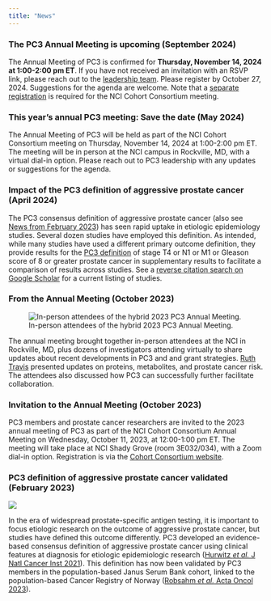 ```yaml
---
title: "News"
---
```


### The PC3 Annual Meeting is upcoming (September 2024)

The Annual Meeting of PC3 is confirmed for **Thursday, November 14, 2024 at 1:00-2:00 pm ET**. If you have not received an invitation with an RSVP link, please reach out to the [leadership team](contact.qmd). Please register by October 27, 2024. Suggestions for the agenda are welcome. Note that a [separate registration](https://events.cancer.gov/egrp/cohortconsortium/registration) is required for the NCI Cohort Consortium meeting.


### This year's annual PC3 meeting: Save the date (May 2024)

The Annual Meeting of PC3 will be held as part of the NCI Cohort Consortium meeting on Thursday, November 14, 2024 at 1:00-2:00 pm ET. The meeting will be in person at the NCI campus in Rockville, MD, with a virtual dial-in option. Please reach out to PC3 leadership with any updates or suggestions for the agenda.


### Impact of the PC3 definition of aggressive prostate cancer (April 2024)

The PC3 consensus definition of aggressive prostate cancer (also see [News from February 2023](https://prostate-pc3.github.io/news.html#pc3-definition-of-aggressive-prostate-cancer-validated-february-2023)) has seen rapid uptake in etiologic epidemiology studies. Several dozen studies have employed this definition. As intended, while many studies have used a different primary outcome definition, they provide results for the [PC3 definition](https://pubmed.ncbi.nlm.nih.gov/33010161/) of stage T4 or N1 or M1 or Gleason score of 8 or greater prostate cancer in supplementary results to facilitate a comparison of results across studies. See a [reverse citation search on Google Scholar](https://scholar.google.com/scholar?as_sdt=40000005&sciodt=0,22&cites=17869250161636967761&scipsc=) for a current listing of studies.


### From the Annual Meeting (October 2023)

![In-person attendees of the hybrid 2023 PC3 Annual Meeting.](images/annual_meeting_2023.jpg)

The annual meeting brought together in-person attendees at the NCI in Rockville, MD, plus dozens of investigators attending virtually to share updates about recent developments in PC3 and and grant strategies. [Ruth Travis](https://www.ndph.ox.ac.uk/team/ruth-travis) presented updates on proteins, metabolites, and prostate cancer risk. The attendees also discussed how PC3 can successfully further facilitate collaboration.


### Invitation to the Annual Meeting (October 2023)

PC3 members and prostate cancer researchers are invited to the 2023 annual meeting of PC3 as part of the NCI Cohort Consortium Annual Meeting on Wednesday, October 11, 2023, at 12:00-1:00 pm ET. The meeting will take place at NCI Shady Grove (room 3E032/034), with a Zoom dial-in option. Registration is via the [Cohort Consortium website](https://events.cancer.gov/egrp/cohortconsortium/registration).


### PC3 definition of aggressive prostate cancer validated (February 2023)

![](images/robsahm2023.png)

In the era of widespread prostate-specific antigen testing, it is important to focus etiologic research on the outcome of aggressive prostate cancer, but studies have defined this outcome differently. PC3 developed an evidence-based consensus definition of aggressive prostate cancer using clinical features at diagnosis for etiologic epidemiologic research ([Hurwitz *et al.* J Natl Cancer Inst 2021](https://pubmed.ncbi.nlm.nih.gov/33010161/)). This definition has now been validated by PC3 members in the population-based Janus Serum Bank cohort, linked to the population-based Cancer Registry of Norway ([Robsahm *et al.* Acta Oncol 2023](https://pubmed.ncbi.nlm.nih.gov/36762472/)).